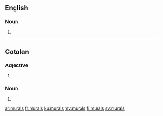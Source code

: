 ==English==

===Noun===
{{head|en|noun plural form}}

# {{plural of|mural|lang=en}}
----
==Catalan==

===Adjective===
{{head|ca|adjective form}}

# {{plural of|mural|lang=ca}}

===Noun===
{{head|ca|noun form}}

# {{plural of|mural|lang=ca}}

[[ar:murals]]
[[fr:murals]]
[[ku:murals]]
[[my:murals]]
[[fi:murals]]
[[sv:murals]]